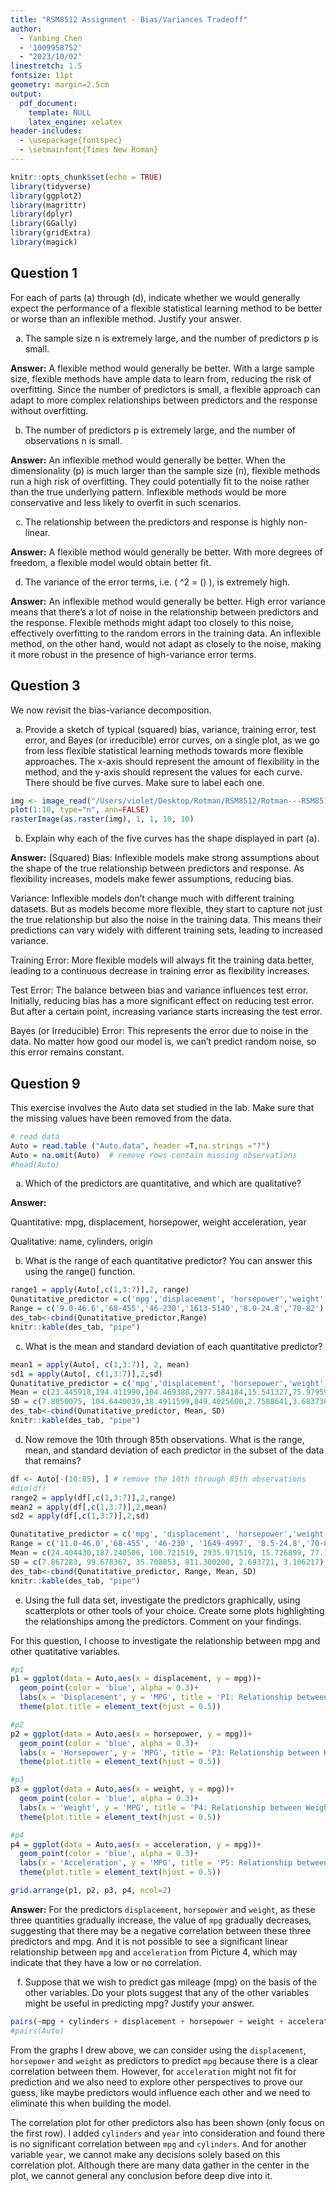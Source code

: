 ```yaml
---
title: "RSM8512 Assignment - Bias/Variances Tradeoff"
author:
  - Yanbing Chen
  - '1009958752'
  - "2023/10/02"
linestretch: 1.5
fontsize: 11pt
geometry: margin=2.5cm
output: 
  pdf_document:
    template: NULL
    latex_engine: xelatex
header-includes:
  - \usepackage{fontspec}
  - \setmainfont{Times New Roman}
---
```


```r
knitr::opts_chunk$set(echo = TRUE)
library(tidyverse)
library(ggplot2)
library(magrittr)
library(dplyr)
library(GGally)
library(gridExtra)
library(magick)
```

## Question 1
For each of parts (a) through (d), indicate whether we would generally expect the performance of a flexible statistical learning method to be better or worse than an inflexible method. Justify your answer.

(a) The sample size n is extremely large, and the number of predictors p is small.

**Answer:** A flexible method would generally be better.
With a large sample size, flexible methods have ample data to learn from, reducing the risk of overfitting. Since the number of predictors is small, a flexible approach can adapt to more complex relationships between predictors and the response without overfitting.

(b) The number of predictors p is extremely large, and the number of observations n is small.

**Answer:** An inflexible method would generally be better.
When the dimensionality (p) is much larger than the sample size (n), flexible methods run a high risk of overfitting. They could potentially fit to the noise rather than the true underlying pattern. Inflexible methods would be more conservative and less likely to overfit in such scenarios.

(c) The relationship between the predictors and response is highly non-linear.

**Answer:** A flexible method would generally be better.
With more degrees of freedom, a flexible model would obtain better fit.

(d) The variance of the error terms, i.e. \( \sigma^2 = \text{Var}(\epsilon) \), is extremely high.

**Answer:** An inflexible method would generally be better.
High error variance means that there's a lot of noise in the relationship between predictors and the response. Flexible methods might adapt too closely to this noise, effectively overfitting to the random errors in the training data. An inflexible method, on the other hand, would not adapt as closely to the noise, making it more robust in the presence of high-variance error terms.

## Question 3
We now revisit the bias-variance decomposition.

(a) Provide a sketch of typical (squared) bias, variance, training error, test error, and Bayes (or irreducible) error curves, on a single plot, as we go from less flexible statistical learning methods towards more flexible approaches.
The x-axis should represent the amount of flexibility in the method, and the y-axis should represent the values for each curve. There should be five curves. Make sure to label each one.

```r
img <- image_read("/Users/violet/Desktop/Rotman/RSM8512/Rotman---RSM8512/Bias-Variance Tradeoff.png")
plot(1:10, type="n", ann=FALSE)  
rasterImage(as.raster(img), 1, 1, 10, 10) 
```


(b) Explain why each of the five curves has the shape displayed in part (a).

**Answer:**
(Squared) Bias: Inflexible models make strong assumptions about the shape of the true relationship between predictors and response. As flexibility increases, models make fewer assumptions, reducing bias.

Variance: Inflexible models don't change much with different training datasets. But as models become more flexible, they start to capture not just the true relationship but also the noise in the training data. This means their predictions can vary widely with different training sets, leading to increased variance.

Training Error: More flexible models will always fit the training data better, leading to a continuous decrease in training error as flexibility increases.

Test Error: The balance between bias and variance influences test error. Initially, reducing bias has a more significant effect on reducing test error. But after a certain point, increasing variance starts increasing the test error.

Bayes (or Irreducible) Error: This represents the error due to noise in the data. No matter how good our model is, we can't predict random noise, so this error remains constant.


## Question 9
This exercise involves the Auto data set studied in the lab. Make sure that the missing values have been removed from the data.

```r
# read data
Auto = read.table ("Auto.data", header =T,na.strings ="?")
Auto = na.omit(Auto)  # remove rows contain missing observations
#head(Auto)
```

(a) Which of the predictors are quantitative, and which are qualitative?

**Answer:**

Quantitative: mpg, displacement, horsepower, weight acceleration, year 

Qualitative: name, cylinders, origin 
  
(b) What is the range of each quantitative predictor? You can answer this using the range() function. 

```r
range1 = apply(Auto[,c(1,3:7)],2, range)
Qunatitative_predictor = c('mpg','displacement', 'horsepower','weight','acceleration','year')
Range = c('9.0-46.6','68-455','46-230','1613-5140','8.0-24.8','70-82')
des_tab<-cbind(Qunatitative_predictor,Range)
knitr::kable(des_tab, "pipe")
```

(c) What is the mean and standard deviation of each quantitative predictor?

```r
mean1 = apply(Auto[, c(1,3:7)], 2, mean)
sd1 = apply(Auto[, c(1,3:7)],2,sd)
Qunatitative_predictor = c('mpg','displacement', 'horsepower','weight','acceleration','year')
Mean = c(23.445918,194.411990,104.469388,2977.584184,15.541327,75.979592)
SD = c(7.8050075, 104.6440039,38.4911599,849.4025600,2.7588641,3.6837365)
des_tab<-cbind(Qunatitative_predictor, Mean, SD)
knitr::kable(des_tab, "pipe")
```


(d) Now remove the 10th through 85th observations. What is the range, mean, and standard deviation of each predictor in the
subset of the data that remains?


```r
df <- Auto[-(10:85), ] # remove the 10th through 85th observations
#dim(df)
range2 = apply(df[,c(1,3:7)],2,range)
mean2 = apply(df[,c(1,3:7)],2,mean)
sd2 = apply(df[,c(1,3:7)],2,sd)

Qunatitative_predictor = c('mpg', 'displacement', 'horsepower','weight','acceleration','year')
Range = c('11.0-46.0','68-455', '46-230', '1649-4997', '8.5-24.8','70-82')
Mean = c(24.404430,187.240506, 100.721519, 2935.971519, 15.726899, 77.145570)
SD = c(7.867283, 99.678367, 35.708853, 811.300208, 2.693721, 3.106217)
des_tab<-cbind(Qunatitative_predictor, Range, Mean, SD)
knitr::kable(des_tab, "pipe")
```


(e) Using the full data set, investigate the predictors graphically, using scatterplots or other tools of your choice. Create some plots highlighting the relationships among the predictors. Comment on your findings.

For this question, I choose to investigate the relationship between mpg and other quatitative variables.

```r
#p1
p1 = ggplot(data = Auto,aes(x = displacement, y = mpg))+
  geom_point(color = 'blue', alpha = 0.3)+
  labs(x = 'Displacement', y = 'MPG', title = 'P1: Relationship between Displacement & MPG')+
  theme(plot.title = element_text(hjust = 0.5))

#p2
p2 = ggplot(data = Auto,aes(x = horsepower, y = mpg))+
  geom_point(color = 'blue', alpha = 0.3)+
  labs(x = 'Horsepower', y = 'MPG', title = 'P3: Relationship between Horsepower & MPG')+
  theme(plot.title = element_text(hjust = 0.5))

#p3
p3 = ggplot(data = Auto,aes(x = weight, y = mpg))+
  geom_point(color = 'blue', alpha = 0.3)+
  labs(x = 'Weight', y = 'MPG', title = 'P4: Relationship between Weight & MPG')+
  theme(plot.title = element_text(hjust = 0.5))

#p4
p4 = ggplot(data = Auto,aes(x = acceleration, y = mpg))+
  geom_point(color = 'blue', alpha = 0.3)+
  labs(x = 'Acceleration', y = 'MPG', title = 'P5: Relationship between Acceleration & MPG')+
  theme(plot.title = element_text(hjust = 0.5))

grid.arrange(p1, p2, p3, p4, ncol=2)
```
**Answer:** For the predictors `displacement`, `horsepower` and `weight`, as these three quantities gradually increase, the value of `mpg` gradually decreases, suggesting that there may be a negative correlation between these three predictors and mpg. And it is not possible to see a significant linear relationship between `mpg` and `acceleration` from Picture 4, which may indicate that they have a low or no correlation.

(f) Suppose that we wish to predict gas mileage (mpg) on the basis of the other variables. Do your plots suggest that any of the other variables might be useful in predicting mpg? Justify your answer.


```r
pairs(~mpg + cylinders + displacement + horsepower + weight + acceleration + year, Auto,main = 'Scatterplot Mattrix between MPG & other Predictors')
#pairs(Auto)
```

From the graphs I drew above, we can consider using the `displacement`, `horsepower` and `weight` as predictors to predict `mpg` because there is a clear correlation between them. However, for `acceleration` might not fit for prediction and we also need to explore other perspectives to prove our guess, like maybe predictors would influence each other and we need to eliminate this when building the model. 

The correlation plot for other predictors also has been shown (only focus on the first row). I added `cylinders` and `year` into consideration and found there is no significant correlation between `mpg` and `cylinders`. And for another variable `year`, we cannot make any decisions solely based on this correlation plot. Although there are many data gather in the center in the plot, we cannot general any conclusion before deep dive into it. 



